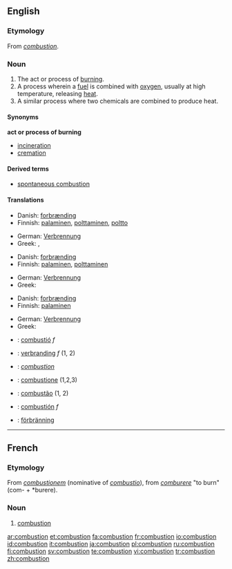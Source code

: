 {{wikipedia}}
==English==
===Etymology===
From {{OF.}} ''[[#French|combustion]]''.

===Noun===
{{en-noun}}

# The act or process of [[burn]]ing.
# A process wherein a [[fuel]] is combined with [[oxygen]], usually at high temperature, releasing [[heat]].
# A similar process where two chemicals are combined to produce heat.

====Synonyms====
'''act or process of burning'''
*[[incineration]]
*[[cremation]]

====Derived terms====
*[[spontaneous combustion]]

====Translations====
{{trans-top|the act or process of burning}}
*Danish: [[forbrænding]] {{c}}
*Finnish: [[palaminen]], [[polttaminen]], [[poltto]]
{{trans-mid}}
*German: [[Verbrennung]] {{f}}
*Greek: {{t|el|καύση|f|tr=káfsi|sc=Grek}}, {{t|el|ανάφλεξη|f|tr=anáfleksi|sc=Grek}}
{{trans-bottom}}

{{trans-top|process wherein a fuel is combined with oxygen}}
*Danish: [[forbrænding]] {{c}}
*Finnish: [[palaminen]], [[polttaminen]]
{{trans-mid}}
*German: [[Verbrennung]] {{f}}
*Greek: {{t|el|καύση|f|tr=káfsi|sc=Grek}}
{{trans-bottom}}

{{trans-top|similar process where two chemicals are combined}}
*Danish: [[forbrænding]] {{c}}
*Finnish: [[palaminen]]
{{trans-mid}}
*German: [[Verbrennung]] {{f}}
*Greek: {{t|el|καύση|f|tr=káfsi|sc=Grek}}
{{trans-bottom}}

{{checktrans-top}}
*{{ttbc|Catalan}}: [[combustió]] ''f''
*{{ttbc|Dutch}}: [[verbranding]] ''f'' (1, 2)
*{{ttbc|French}}: ''[[#French|combustion]]''
*{{ttbc|Italian}}: [[combustione]] {{f}} (1,2,3)
{{trans-mid}}
*{{ttbc|Portuguese}}: [[combustão]] {{m}} (1, 2)
*{{ttbc|Spanish}}: [[combustión]] ''f''
*{{ttbc|Swedish}}: [[förbränning]]
{{trans-bottom}}

----

==French==
===Etymology===
From {{L.}} ''[[combustionem]]'' (nominative of ''[[combustio]]''), from ''[[comburere]]'' "to burn" (com- + *burere).

===Noun===
{{fr-noun|f}}
#[[#Noun|combustion]]

[[ar:combustion]]
[[et:combustion]]
[[fa:combustion]]
[[fr:combustion]]
[[io:combustion]]
[[id:combustion]]
[[it:combustion]]
[[ja:combustion]]
[[pl:combustion]]
[[ru:combustion]]
[[fi:combustion]]
[[sv:combustion]]
[[te:combustion]]
[[vi:combustion]]
[[tr:combustion]]
[[zh:combustion]]